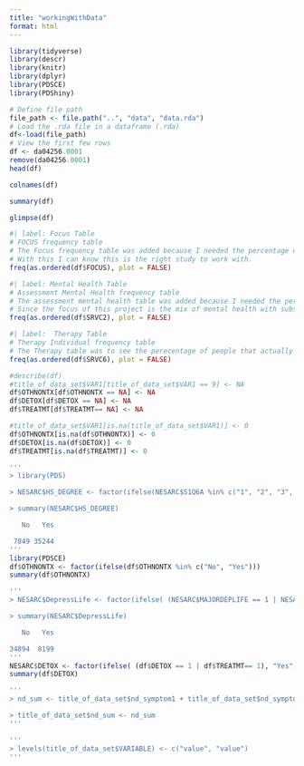 ```yaml
---
title: "workingWithData"
format: html
---
```


```r
library(tidyverse)
library(descr)
library(knitr)
library(dplyr)
library(PDSCE)
library(PDShiny)
```

```r
# Define file path
file_path <- file.path("..", "data", "data.rda")
# Load the .rda file in a dataframe (.rda)
df<-load(file_path)
# View the first few rows
df <- da04256.0001
remove(da04256.0001)
head(df)

```

```r
colnames(df)
```

```r
summary(df)
```

```r
glimpse(df)
```

```r
#| label: Focus Table
# FOCUS frequency table
# The Focus frequency table was added because I needed the percentage of the study that dealt with "substance abuse treatment services" and "mix of mental health and suibstaance abuse".
# With this I can know this is the right study to work with.
freq(as.ordered(df$FOCUS), plot = FALSE)
```

```r
#| label: Mental Health Table
# Assessment Mental Health frequency table
# The assessment mental health table was added because I needed the percantge of people that were assessed to have mental health. 
# Since the focus of this project is the mix of mental health with substance abuse, this was mandatory.
freq(as.ordered(df$SRVC2), plot = FALSE)
```

```r
#| label:  Therapy Table
# Therapy Individual frequency table
# The Therapy table was to see the perecentage of people that actually got therapy in the study.
freq(as.ordered(df$SRVC6), plot = FALSE)
```

```r
#describe(df)
#title_of_data_set$VAR1[title_of_data_set$VAR1 == 9] <- NA
df$OTHNONTX[df$OTHNONTX == NA] <- NA
df$DETOX[df$DETOX == NA] <- NA 
df$TREATMT[df$TREATMT== NA] <- NA
```

```r
#title_of_data_set$VAR1[is.na(title_of_data_set$VAR1)] <- 0
df$OTHNONTX[is.na(df$OTHNONTX)] <- 0
df$DETOX[is.na(df$DETOX)] <- 0
df$TREATMT[is.na(df$TREATMT)] <- 0
```

```r
'''
> library(PDS)

> NESARC$HS_DEGREE <- factor(ifelse(NESARC$S1Q6A %in% c("1", "2", "3", "4", "5", "6", "7"), "No", "Yes"))

> summary(NESARC$HS_DEGREE)

   No   Yes

 7849 35244
'''
library(PDSCE)
df$OTHNONTX <- factor(ifelse(df$OTHNONTX %in% c("No", "Yes")))
summary(df$OTHNONTX)
```

```r
'''
> NESARC$DepressLife <- factor(ifelse( (NESARC$MAJORDEPLIFE == 1 | NESARC$DYSLIFE == 1), "Yes", "No"))

> summary(NESARC$DepressLife)

   No   Yes

34894  8199
'''
NESARC$DETOX <- factor(ifelse( (df$DETOX == 1 | df$TREATMT== 1), "Yes", "No"))
summary(df$DETOX)
```

```r
'''
> nd_sum <- title_of_data_set$nd_symptom1 + title_of_data_set$nd_symptom2 + title_of_data_set$nd_symptom3

> title_of_data_set$nd_sum <- nd_sum
'''

```

```r
'''
> levels(title_of_data_set$VARIABLE) <- c("value", "value")
'''

```
